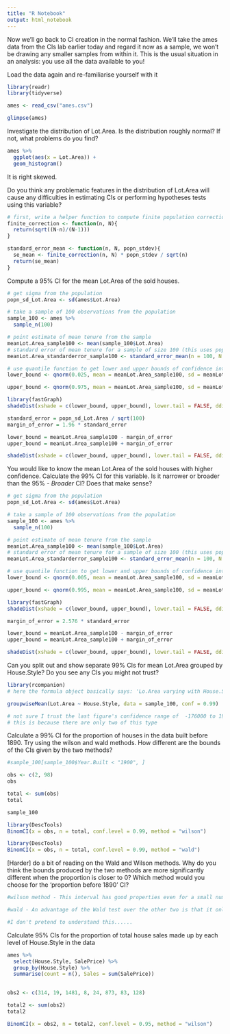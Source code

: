 ```yaml
---
title: "R Notebook"
output: html_notebook
---
```



Now we’ll go back to CI creation in the normal fashion. We’ll take the ames data from the CIs lab earlier today and regard it now as a sample, we won’t be drawing any smaller samples from within it. This is the usual situation in an analysis: you use all the data available to you!

Load the data again and re-familiarise yourself with it

```r
library(readr)
library(tidyverse)

ames <- read_csv("ames.csv")

glimpse(ames)
```

Investigate the distribution of Lot.Area. Is the distribution roughly normal? If not, what problems do you find?

```r
ames %>%
  ggplot(aes(x = Lot.Area)) +
  geom_histogram()
```

It is right skewed.

Do you think any problematic features in the distribution of Lot.Area will cause any difficulties in estimating CIs or performing hypotheses tests using this variable?
```r
# first, write a helper function to compute finite population correction
finite_correction <- function(n, N){
  return(sqrt((N-n)/(N-1)))
}

standard_error_mean <- function(n, N, popn_stdev){
  se_mean <- finite_correction(n, N) * popn_stdev / sqrt(n)
  return(se_mean)
}

```


Compute a 95%
 CI for the mean Lot.Area of the sold houses.
```r
# get sigma from the population
popn_sd_Lot.Area <- sd(ames$Lot.Area)

# take a sample of 100 observations from the population 
sample_100 <- ames %>%
  sample_n(100)

# point estimate of mean tenure from the sample
meanLot.Area_sample100 <- mean(sample_100$Lot.Area)
# standard error of mean tenure for a sample of size 100 (this uses population sigma)
meanLot.Area_standarderror_sample100 <- standard_error_mean(n = 100, N = nrow(ames), popn_stdev = popn_sd_Lot.Area)

# use quantile function to get lower and upper bounds of confidence interval
lower_bound <- qnorm(0.025, mean = meanLot.Area_sample100, sd = meanLot.Area_standarderror_sample100)

upper_bound <- qnorm(0.975, mean = meanLot.Area_sample100, sd = meanLot.Area_standarderror_sample100)

library(fastGraph)
shadeDist(xshade = c(lower_bound, upper_bound), lower.tail = FALSE, ddist = "dnorm", parm1 = meanLot.Area_sample100 , parm2 = meanLot.Area_standarderror_sample100, xlab = "meanLot.Area")
```

```r
standard_error = popn_sd_Lot.Area / sqrt(100)
margin_of_error = 1.96 * standard_error

lower_bound = meanLot.Area_sample100 - margin_of_error
upper_bound = meanLot.Area_sample100 + margin_of_error

shadeDist(xshade = c(lower_bound, upper_bound), lower.tail = FALSE, ddist = "dnorm", parm1 = meanLot.Area_sample100 , parm2 = standard_error, xlab = "meanLot.Area")
```



You would like to know the mean Lot.Area of the sold houses with higher confidence. Calculate the 99%
 CI for this variable. Is it narrower or broader than the 95% - *Broader*
 CI? Does that make sense?
```r
# get sigma from the population
popn_sd_Lot.Area <- sd(ames$Lot.Area)

# take a sample of 100 observations from the population 
sample_100 <- ames %>%
  sample_n(100)

# point estimate of mean tenure from the sample
meanLot.Area_sample100 <- mean(sample_100$Lot.Area)
# standard error of mean tenure for a sample of size 100 (this uses population sigma)
meanLot.Area_standarderror_sample100 <- standard_error_mean(n = 100, N = nrow(ames), popn_stdev = popn_sd_Lot.Area)

# use quantile function to get lower and upper bounds of confidence interval
lower_bound <- qnorm(0.005, mean = meanLot.Area_sample100, sd = meanLot.Area_standarderror_sample100)

upper_bound <- qnorm(0.995, mean = meanLot.Area_sample100, sd = meanLot.Area_standarderror_sample100)

library(fastGraph)
shadeDist(xshade = c(lower_bound, upper_bound), lower.tail = FALSE, ddist = "dnorm", parm1 = meanLot.Area_sample100 , parm2 = meanLot.Area_standarderror_sample100, xlab = "meanLot.Area")
```


```r
margin_of_error = 2.576 * standard_error

lower_bound = meanLot.Area_sample100 - margin_of_error
upper_bound = meanLot.Area_sample100 + margin_of_error

shadeDist(xshade = c(lower_bound, upper_bound), lower.tail = FALSE, ddist = "dnorm", parm1 = meanLot.Area_sample100 , parm2 = standard_error, xlab = "meanLot.Area")
```




Can you split out and show separate 99%
 CIs for mean Lot.Area grouped by House.Style? Do you see any CIs you might not trust?
```r

library(rcompanion)
# here the formula object basically says: 'Lo.Area varying with House.Style'

groupwiseMean(Lot.Area ~ House.Style, data = sample_100, conf = 0.99)

# not sure I trust the last figure's confidence range of  -176000 to 197000
# this is because there are only two of this type
```
 
Calculate a 99%
 CI for the proportion of houses in the data built before 1890. Try using the wilson and wald methods. How different are the bounds of the CIs given by the two methods?
```r

#sample_100[sample_100$Year.Built < "1900", ]

obs <- c(2, 98)
obs

total <- sum(obs)
total
```
```r
sample_100
```


```r
library(DescTools)
BinomCI(x = obs, n = total, conf.level = 0.99, method = "wilson")
```

```r
library(DescTools)
BinomCI(x = obs, n = total, conf.level = 0.99, method = "wald")
```


[Harder] do a bit of reading on the Wald and Wilson methods. Why do you think the bounds produced by the two methods are more significantly different when the proportion is closer to 0? Which method would you choose for the ‘proportion before 1890’ CI?
```r
#wilson method - This interval has good properties even for a small number of trials and/or an extreme probability.

#wald - An advantage of the Wald test over the other two is that it only requires the estimation of the unrestricted model, which lowers the computational burden as compared to the likelihood-ratio test. However, a major disadvantage is that (in finite samples) it is not invariant to changes in the representation of the null hypothesis; in other words, algebraically equivalent expressions of non-linear parameter restriction can lead to different values of the test statistic.[5][6] That is because the Wald statistic is derived from a Taylor expansion,[7] and different ways of writing equivalent nonlinear expressions lead to nontrivial differences in the corresponding Taylor coefficients.[8] Another aberration, known as the Hauck–Donner effect, can occur in binomial models when the estimated (unconstrained) parameter is close to the boundary of the parameter space—for instance a fitted probability being extremely close to zero or one—which results in the Wald test no longer monotonically increasing in the distance between the unconstrained and constraint parameter.[9]

#I don't pretend to understand this......
```

Calculate 95%
 CIs for the proportion of total house sales made up by each level of House.Style 
 in the data
```r
ames %>%
  select(House.Style, SalePrice) %>%
  group_by(House.Style) %>%
  summarise(count = n(), Sales = sum(SalePrice))
  
```

```r
obs2 <- c(314, 19, 1481, 8, 24, 873, 83, 128)

total2 <- sum(obs2)
total2
```

```r
BinomCI(x = obs2, n = total2, conf.level = 0.95, method = "wilson")
```

